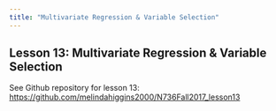 ```yaml
---
title: "Multivariate Regression & Variable Selection"
---
```


## Lesson 13: Multivariate Regression & Variable Selection

See Github repository for lesson 13: [https://github.com/melindahiggins2000/N736Fall2017_lesson13](https://github.com/melindahiggins2000/N736Fall2017_lesson13)




